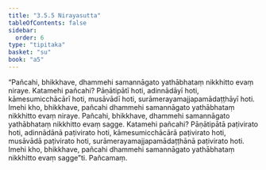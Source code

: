 ```yaml
---
title: "3.5.5 Nirayasutta"
tableOfContents: false
sidebar:
  order: 6
type: "tipitaka"
basket: "su"
book: "a5"
---
```



<DynamicBreadcrumb />

<Division number="145" book="a5" bookNo="16" page="150">

<Paragraph number="848" book="a5">
“Pañcahi, bhikkhave, dhammehi samannāgato yathābhataṃ nikkhitto evaṃ niraye. Katamehi pañcahi? Pāṇātipātī hoti, adinnādāyī hoti, kāmesumicchācārī hoti, musāvādī hoti, surāmerayamajjapamādaṭṭhāyī hoti. Imehi kho, bhikkhave, pañcahi dhammehi samannāgato yathābhataṃ nikkhitto evaṃ niraye.
</Paragraph>

<Paragraph number="849" book="a5">
Pañcahi, bhikkhave, dhammehi samannāgato yathābhataṃ nikkhitto evaṃ sagge. Katamehi pañcahi? Pāṇātipātā paṭivirato hoti, adinnādānā paṭivirato hoti, kāmesumicchācārā paṭivirato hoti, musāvādā paṭivirato hoti, surāmerayamajjapamādaṭṭhānā paṭivirato hoti. Imehi kho, bhikkhave, pañcahi dhammehi samannāgato yathābhataṃ nikkhitto evaṃ sagge”ti.

</Paragraph>
</Division>

<Paragraph number="850" type="center" book="a5">
Pañcamaṃ.
</Paragraph>